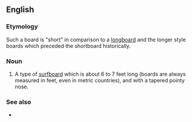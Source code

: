 ==English==
{{wikipedia}}

===Etymology===
Such a board is "short" in comparison to a [[longboard]] and the longer style boards which preceded the shortboard historically.

===Noun===
{{en-noun}}
# {{lb|en|surfing}} A type of [[surfboard]] which is about 6 to 7 feet long (boards are always measured in feet, even in metric countries), and with a tapered pointy nose.

===See also===
* {{l|en|thruster}}
